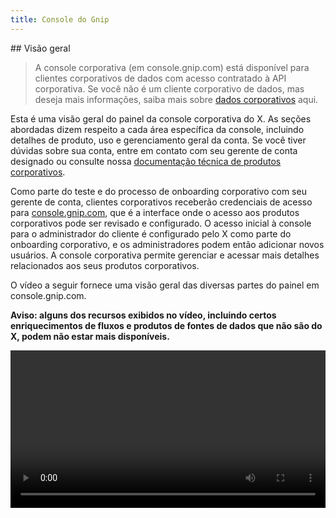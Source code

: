 ```yaml
---
title: Console do Gnip
---
```


<div id="overview">
  ## Visão geral
</div>

> A console corporativa (em console.gnip.com) está disponível para clientes corporativos de dados com acesso contratado à API corporativa. Se você não é um cliente corporativo de dados, mas deseja mais informações, saiba mais sobre [dados corporativos](https://developer.x.com/en/products/x-api/enterprise) aqui.

Esta é uma visão geral do painel da console corporativa do X. As seções abordadas dizem respeito a cada área específica da console, incluindo detalhes de produto, uso e gerenciamento geral da conta. Se você tiver dúvidas sobre sua conta, entre em contato com seu gerente de conta designado ou consulte nossa [documentação técnica de produtos corporativos](/pt-BR/x-api/enterprise-gnip-2.0/enterprise-gnip).

Como parte do teste e do processo de onboarding corporativo com seu gerente de conta, clientes corporativos receberão credenciais de acesso para [console.gnip.com](http://console.gnip.com), que é a interface onde o acesso aos produtos corporativos pode ser revisado e configurado. O acesso inicial à console para o administrador do cliente é configurado pelo X como parte do onboarding corporativo, e os administradores podem então adicionar novos usuários. A console corporativa permite gerenciar e acessar mais detalhes relacionados aos seus produtos corporativos.

O vídeo a seguir fornece uma visão geral das diversas partes do painel em console.gnip.com.

**Aviso: alguns dos recursos exibidos no vídeo, incluindo certos enriquecimentos de fluxos e produtos de fontes de dados que não são do X, podem não estar mais disponíveis.**

<video controls width="100%">
  <source src="https://cdn.cms-twdigitalassets.com/content/dam/developer-twitter/videos/console.mp4" type="video/mp4" />

  Seu navegador não oferece suporte à tag de vídeo.
</video>

<div id="products-tab">
  ## Aba Produtos
</div>

Ao fazer login na sua conta em [console.gnip.com](http://console.gnip.com), você chegará na aba Produtos do painel. Esta página inclui uma visão geral dos produtos corporativos atualmente disponíveis na sua conta.

Para produtos com entrega por streaming, como PowerTrack ou Decahose, esta página lista o nome do produto, o rótulo do stream, o número de conexões ativas no momento, o número de regras ativas para cada um (quando aplicável) e a contagem bruta de atividades (por exemplo, posts) entregues nas últimas 24 horas.

Para produtos com entrega REST, como a Search API, esta página lista o nome do produto, os rótulos (também exibidos como “streams”), as atividades atuais (por exemplo, posts) retornadas por esses endpoints e algumas contagens diferentes de solicitações por endpoint.

Observe que a [Usage API](/pt-BR/x-api/enterprise-gnip-2.0/fundamentals/usage) fornece grande parte desses dados de forma programática.

Detalhes específicos por stream estão disponíveis clicando no nome ou no botão de configurações.

<Frame>
  <img src="/images/products-tab.png.twimg.1920.png" />
</Frame>

<div id="overview">
  ### Visão geral
</div>

Ao clicar em um dos fluxos no painel principal, você será levado a uma página de visão geral desse fluxo.

Para produtos de entrega por streaming, esta página inclui:

1. Um gráfico de volume com o número de atividades entregues a você por cada conexão específica do fluxo

2. Detalhes (ID da conexão e endereço IP) das conexões atualmente ativas no fluxo

3. Um registro de eventos recentes de conexão, desconexão e atualização de regras do seu fluxo

Observe que a escala do gráfico pode ser ajustada pelos links no canto superior direito. A visibilidade de conexões e desconexões individuais pode ser alternada clicando na chave correspondente na legenda logo abaixo do gráfico.

<Frame>
  <img src="/images/stream-overview.png.twimg.1920.png" />
</Frame>

<div id="connections">
  ### Conexões
</div>

A página Conexões oferece detalhes sobre eventos recentes de conexão no seu stream. Isso inclui os horários de início e término de cada conexão (em UTC de 24 horas), a duração de cada conexão, o IP do servidor que estabeleceu a conexão, um ID de conexão exclusivo para referência e o status atual da conexão. O status corresponde ao evento mais recente da conexão especificada — por exemplo, Cliente conectado ou uma desconexão, com o tipo de desconexão indicado. Para mais detalhes sobre depuração de conexões, consulte o [guia sobre desconexões](/pt-BR/x-api/enterprise-gnip-2.0/powertrack-api#integrating-with-powertrack).

<Frame>
  <img src="/images/connections.png.twimg.1920.png" />
</Frame>

<div id="api-help">
  ### Ajuda da API
</div>

A página Ajuda da API fornece as URLs dos endpoints da API do seu fluxo, assim como o endpoint da Rules API do fluxo, quando aplicável. Além disso, inclui exemplos de comandos curl e instruções sobre como se conectar ao endpoint do fluxo e como adicionar, excluir e listar regras programaticamente a partir do endpoint da Rules API do seu fluxo.

<Frame>
  <img src="/images/api-help.png.twimg.1920.png" />
</Frame>

<div id="rules">
  ### Regras
</div>

A guia Regras está disponível para fluxos PowerTrack e oferece uma forma rápida de começar inserindo manualmente regras em texto simples por meio da interface do usuário. Observe que a interface só permite adicionar até 1000 regras por esse método manual e deve ser usada apenas para testes iniciais. Recomendamos gerenciar suas regras de forma programática por meio da [Rules API](/pt-BR/x-api/enterprise-gnip-2.0/powertrack-api#api-reference-index) em qualquer ambiente de produção.

<Frame>
  <img src="/images/rules.png.twimg.1920.png" />
</Frame>

<div id="settings">
  ### Configurações
</div>

A guia Configurações permite alternar o formato de saída dos dados do seu fluxo, com suporte a várias opções de formato. Para alterar o formato, use os botões de opção que indicam as diferentes escolhas. A mudança terá efeito ao reconectar ao fluxo. Observe que a atualização dessa configuração será aplicada imediatamente na próxima solicitação ou conexão e pode causar falhas no seu parser devido ao novo formato.

**Atenção:** A configuração recomendada para obter a maior quantidade de dados é “Manter os dados no formato original”, que retornará os dados no formato nativo enriquecido [aqui](/pt-BR/x-api/enterprise-gnip-2.0/fundamentals/data-dictionary#post-object). O formato de activity streams é descrito [aqui](/pt-BR/x-api/enterprise-gnip-2.0/fundamentals/data-dictionary#activity-object).

<Frame>
  <img src="/images/settings-format.png.twimg.1920.png" />
</Frame>

<div id="usage-tab">
  ## Aba Uso
</div>

A aba Uso oferece visibilidade sobre como você utiliza seus fluxos em diferentes períodos. Para acesso programático às informações de uso, consulte a [Usage API](/pt-BR/x-api/enterprise-gnip-2.0/fundamentals/usage).

<div id="monthly">
  ### Mensal
</div>

A página de Uso Mensal exibe o uso do seu fluxo, detalhado por produto. Por exemplo, produtos de cobertura (como PowerTrack, Historical PowerTrack e PowerTrack Replay) para uma determinada fonte de dados serão agrupados para fornecer dados separados, além de uma contagem consolidada. As contagens incluem o acumulado do mês atual, a estimativa para o fim do mês (com base no uso deste mês até agora e no tempo restante no mês) e as contagens dos dois meses anteriores.

Importante: essas contagens são desduplicadas por produto e por fluxo. Se você receber o mesmo Post por meio de várias conexões ao mesmo fluxo do PowerTrack, esse Post será contado apenas uma vez para esses fins. As contagens são atualizadas a cada 24 horas, às 00:00 UTC.

<div id="daily">
  ### Diário
</div>

A página Uso Diário fornece contagens diárias deduplicadas para cada dia do mês atual, detalhadas por produto. As contagens são atualizadas a cada 24 horas, às 00:00 UTC.

<div id="rules">
  ### Regras
</div>

Os limites de regras são baseados no pacote de regras do PowerTrack contratado e se aplicam a todos os fluxos de um determinado “tipo”. As contagens são atualizadas sempre que uma nova regra é adicionada ou excluída.

<div id="account-tab">
  ## Aba Conta
</div>

<div id="my-profile">
  ### Meu perfil
</div>

Veja detalhes do seu perfil de usuário e altere sua senha aqui. Além disso, você pode configurar avisos de limite de uso específicos para sua conta. Avisos de status da API estão disponíveis na página de status em https://api.twitterstat.us.

<div id="account-settings">
  ### Configurações da conta
</div>

Você pode adicionar, remover e editar usuários e configurar notificações por e-mail para usuários específicos e alertas de limite de uso.

<Frame>
  <img src="/images/account-settings.png.twimg.1920.png" />
</Frame>

Observe que existem três tipos de usuários – Administrador da conta, Usuário e Somente e-mail.

- Administradores da conta podem criar, excluir e editar outros usuários e usar autenticação básica com nome de usuário (e-mail) e senha para se conectar às APIs empresariais

- Usuários não podem criar nem modificar outros usuários, mas podem usar autenticação básica com nome de usuário (e-mail) e senha para se conectar às APIs empresariais

- Usuários Somente e-mail não têm acesso ao painel, não estão autorizados a se conectar às APIs empresariais e recebem apenas notificações, se estiver configurado para recebê-las na seção Notificações.

<div id="usage-thresholds">
  ### Limites de uso
</div>

Configure limites de volume para seus produtos. Isso acionará alertas por e-mail para os usuários que ativaram essas notificações em seus perfis, tanto para o limite de aviso quanto para o limite crítico de cada produto.

<Frame>
  <img src="/images/usage-thresholds.png.twimg.1920.png" />
</Frame>

Observe que esses limites são avaliados uma vez por dia às 19h30 (UTC) e não são processados em tempo real.